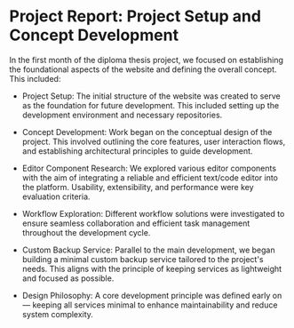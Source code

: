 # Project Report: Project Setup and Concept Development

In the first month of the diploma thesis project, we focused on establishing the foundational aspects of the website and defining the overall concept. This included:

- Project Setup: The initial structure of the website was created to serve as the foundation for future development. This included setting up the development environment and necessary repositories.

- Concept Development: Work began on the conceptual design of the project. This involved outlining the core features, user interaction flows, and establishing architectural principles to guide development.

- Editor Component Research: We explored various editor components with the aim of integrating a reliable and efficient text/code editor into the platform. Usability, extensibility, and performance were key evaluation criteria.

- Workflow Exploration: Different workflow solutions were investigated to ensure seamless collaboration and efficient task management throughout the development cycle.

- Custom Backup Service: Parallel to the main development, we began building a minimal custom backup service tailored to the project's needs. This aligns with the principle of keeping services as lightweight and focused as possible.

- Design Philosophy: A core development principle was defined early on — keeping all services minimal to enhance maintainability and reduce system complexity.
